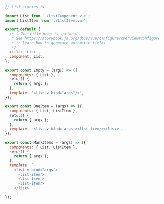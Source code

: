 ```js
// List.stories.js

import List from './ListComponent.vue';
import ListItem from './ListItem.vue';

export default {
  /* 👇 The title prop is optional.
   * See https://storybook.js.org/docs/vue/configure/overview#configure-story-loading
   * to learn how to generate automatic titles
   */
  title: 'List',
  component: List,
};

export const Empty = (args) => ({
  components: { List },
  setup() {
    return { args };
  },
  template: '<list v-bind="args"/>',
});

export const OneItem = (args) => ({
  components: { List, ListItem },
  setup() {
    return { args };
  },
  template: '<list v-bind="args"><list-item/></list>',
});

export const ManyItems = (args) => ({
  components: { List, ListItem },
  setup() {
    return { args };
  },
  template: `
    <list v-bind="args">
      <list-item/>
      <list-item/>
      <list-item/>
    </list>
    `,
});
```